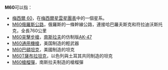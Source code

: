{{DisambigNav|M|60}}
'''M60'''可以指：
* [[M60_(橢圓星系)|梅西爾 60]]，在[[梅西耶|梅西爾]][[梅西耶天體列表|星雲星團表]]中的一個星系。
* [[M60公路_(俄羅斯)|M60俄羅斯公路]]，俄羅斯的一條幹線公路，連接哈巴羅夫斯克和符拉迪沃斯托克，全長760公里
* [[AK-47突击步枪#非蘇聯／俄羅斯生產的AK-47系列|M60突擊步槍]]，[[南斯拉夫|南斯拉夫]]的仿制版[[AK-47突击步枪|AK-47]]
* [[M60通用機槍|M60通用機槍]]，美国制造的輕武器
* [[M60巴頓|M60巴頓]][[坦克|坦克]]，美國制造的坦克
* [[M60T|M60T]][[薩布拉坦克|薩布拉坦克]]，以色列與土耳其共同制造的坦克
* [[M60槍榴彈|M60槍榴彈]]，南斯拉夫制造的槍榴彈
{{disambig}}